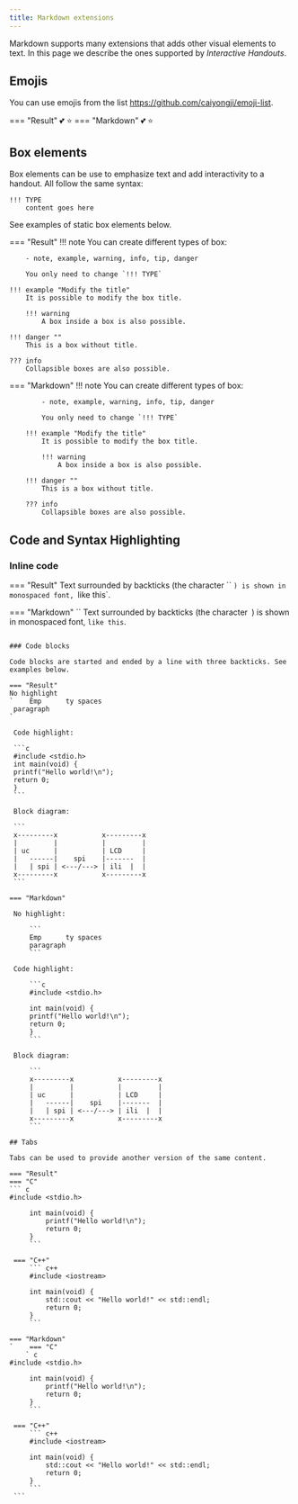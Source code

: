 ```yaml
---
title: Markdown extensions
---
```


Markdown supports many extensions that adds other visual elements to text. In this page we describe the ones supported by _Interactive Handouts_.

## Emojis

You can use emojis from the list https://github.com/caiyongji/emoji-list.

=== "Result"
:two_hearts: :star:
=== "Markdown"
:two_hearts: :star:

## Box elements

Box elements can be use to emphasize text and add interactivity to a handout. All follow the same syntax:

    !!! TYPE
        content goes here

See examples of static box elements below.

=== "Result"
!!! note
You can create different types of box:

        - note, example, warning, info, tip, danger

        You only need to change `!!! TYPE`

    !!! example "Modify the title"
        It is possible to modify the box title.

        !!! warning
            A box inside a box is also possible.

    !!! danger ""
        This is a box without title.

    ??? info
        Collapsible boxes are also possible.

=== "Markdown"
!!! note
You can create different types of box:

            - note, example, warning, info, tip, danger

            You only need to change `!!! TYPE`

        !!! example "Modify the title"
            It is possible to modify the box title.

            !!! warning
                A box inside a box is also possible.

        !!! danger ""
            This is a box without title.

        ??? info
            Collapsible boxes are also possible.

## Code and Syntax Highlighting

### Inline code

=== "Result"
Text surrounded by backticks (the character `` `) is shown in monospaced font, `like this`.

=== "Markdown"
``   Text surrounded by backticks (the character` `) is shown in monospaced font, `like this`.

````

### Code blocks

Code blocks are started and ended by a line with three backticks. See examples below.

=== "Result"
No highlight
`    Emp      ty spaces
 paragraph
`

 Code highlight:

 ```c
 #include <stdio.h>
 int main(void) {
 printf("Hello world!\n");
 return 0;
 }
 ```

 Block diagram:

 ```
 x---------x           x---------x
 |         |           |         |
 | uc      |           | LCD     |
 |   ------|    spi    |-------  |
 |   | spi | <---/---> | ili  |  |
 x---------x           x---------x
 ```

=== "Markdown"

 No highlight:

     ```
     Emp      ty spaces
     paragraph
     ```

 Code highlight:

     ```c
     #include <stdio.h>

     int main(void) {
     printf("Hello world!\n");
     return 0;
     }
     ```

 Block diagram:

     ```
     x---------x           x---------x
     |         |           |         |
     | uc      |           | LCD     |
     |   ------|    spi    |-------  |
     |   | spi | <---/---> | ili  |  |
     x---------x           x---------x
     ```

## Tabs

Tabs can be used to provide another version of the same content.

=== "Result"
=== "C"
``` c
#include <stdio.h>

     int main(void) {
         printf("Hello world!\n");
         return 0;
     }
     ```

 === "C++"
     ``` c++
     #include <iostream>

     int main(void) {
         std::cout << "Hello world!" << std::endl;
         return 0;
     }
     ```

=== "Markdown"
`    === "C"
    ` c
#include <stdio.h>

     int main(void) {
         printf("Hello world!\n");
         return 0;
     }
     ```

 === "C++"
     ``` c++
     #include <iostream>

     int main(void) {
         std::cout << "Hello world!" << std::endl;
         return 0;
     }
     ```
 ```
````
